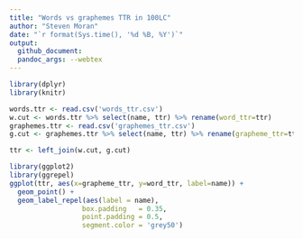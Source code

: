 ```yaml
---
title: "Words vs graphemes TTR in 100LC"
author: "Steven Moran"
date: "`r format(Sys.time(), '%d %B, %Y')`"
output:
  github_document:
  pandoc_args: --webtex
---
```


```r
library(dplyr)
library(knitr)
```

```r
words.ttr <- read.csv('words_ttr.csv')
w.cut <- words.ttr %>% select(name, ttr) %>% rename(word_ttr=ttr)
graphemes.ttr <- read.csv('graphemes_ttr.csv')
g.cut <- graphemes.ttr %>% select(name, ttr) %>% rename(grapheme_ttr=ttr)
```

```r
ttr <- left_join(w.cut, g.cut)
```

```r
library(ggplot2)
library(ggrepel)
ggplot(ttr, aes(x=grapheme_ttr, y=word_ttr, label=name)) + 
  geom_point() +
  geom_label_repel(aes(label = name),
                  box.padding   = 0.35, 
                  point.padding = 0.5,
                  segment.color = 'grey50')
```